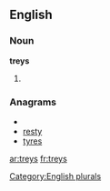 ==English==

===Noun===
'''treys'''

# {{plural of|[[trey]]}}

===Anagrams===
* {{alphagram|ersty}}
* [[resty#English|resty]]
* [[tyres#English|tyres]]

[[Category:English plurals]]

[[ar:treys]]
[[fr:treys]]